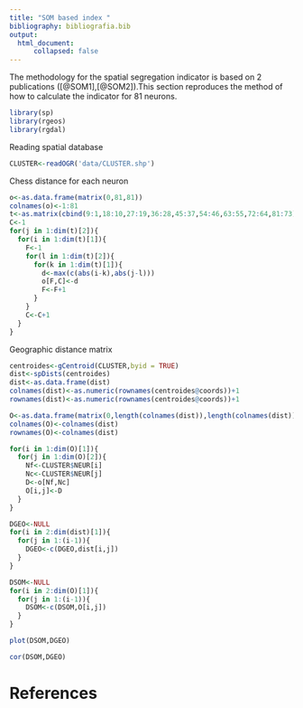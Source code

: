 ```yaml
---
title: "SOM based index "
bibliography: bibliografia.bib
output: 
  html_document:
      collapsed: false
---
```

The methodology for the spatial segregation indicator is based on 2 publications ([@SOM1],[@SOM2]).This section reproduces the method of how to calculate the indicator for 81 neurons.

```r
library(sp)
library(rgeos)
library(rgdal)
```

Reading spatial database
```r
CLUSTER<-readOGR('data/CLUSTER.shp')
```


Chess distance for each neuron

```r
o<-as.data.frame(matrix(0,81,81))
colnames(o)<-1:81
t<-as.matrix(cbind(9:1,18:10,27:19,36:28,45:37,54:46,63:55,72:64,81:73))
C<-1
for(j in 1:dim(t)[2]){
  for(i in 1:dim(t)[1]){
    F<-1
    for(l in 1:dim(t)[2]){
      for(k in 1:dim(t)[1]){
        d<-max(c(abs(i-k),abs(j-l)))
        o[F,C]<-d
        F<-F+1
      }
    }
    C<-C+1
  }
}
```

Geographic distance matrix

```r
centroides<-gCentroid(CLUSTER,byid = TRUE)
dist<-spDists(centroides)
dist<-as.data.frame(dist)
colnames(dist)<-as.numeric(rownames(centroides@coords))+1
rownames(dist)<-as.numeric(rownames(centroides@coords))+1

O<-as.data.frame(matrix(0,length(colnames(dist)),length(colnames(dist))))
colnames(O)<-colnames(dist)
rownames(O)<-colnames(dist)

for(i in 1:dim(O)[1]){
  for(j in 1:dim(O)[2]){
    Nf<-CLUSTER$NEUR[i]
    Nc<-CLUSTER$NEUR[j]
    D<-o[Nf,Nc]
    O[i,j]<-D
  }
}

DGEO<-NULL
for(i in 2:dim(dist)[1]){
  for(j in 1:(i-1)){
    DGEO<-c(DGEO,dist[i,j])
  }
}

DSOM<-NULL
for(i in 2:dim(O)[1]){
  for(j in 1:(i-1)){
    DSOM<-c(DSOM,O[i,j])
  }
}
```

```r
plot(DSOM,DGEO)
```


```r
cor(DSOM,DGEO)

```

# References

